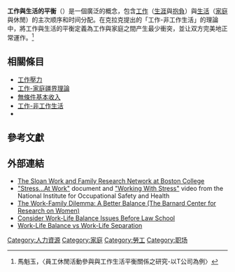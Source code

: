 '''工作與生活的平衡'''（{{lang|en|Work Life balance}}）是一個廣泛的概念，包含[[工作|工作]]（[[生涯|生涯]]與[[抱負|抱負]]）與[[生活|生活]]（[[家庭|家庭]]與休閒）的主次顺序和时间分配。在克拉克提出的「工作-非工作生活」的理論中，將工作與生活的平衡定義為工作與家庭之間产生最少衝突，並让双方完美地正常運作。<ref>馬魁玉，〈員工休閒活動參與與工作生活平衡關係之研究-以T公司為例〉</ref>

==相關條目==
*[[工作壓力|工作壓力]]
*[[工作-家庭疆界理論|工作-家庭疆界理論]]
*[[無條件基本收入|無條件基本收入]]
*[[工作-非工作生活|工作-非工作生活]]
*{{link-en|在德國的工作與生活的平衡|Work–life balance in Germany}}

==參考文獻==
{{reflist}}

==外部連結==
* [https://web.archive.org/web/20120205005959/http://wfnetwork.bc.edu/ The Sloan Work and Family Research Network at Boston College]
* [https://www.cdc.gov/niosh/stresswk.html "Stress...At Work"] {{Wayback|url=https://www.cdc.gov/niosh/stresswk.html |date=20210126004715 }} document and [https://www.cdc.gov/niosh/docs/video/stress1.html "Working With Stress"] {{Wayback|url=https://www.cdc.gov/niosh/docs/video/stress1.html |date=20201018222749 }} video from the National Institute for Occupational Safety and Health
* [https://web.archive.org/web/20110521190222/http://www.barnard.edu/bcrw/betterbalance/index.htm The Work-Family Dilemma: A Better Balance (The Barnard Center for Research on Women)]
* [https://www.usnews.com/education/best-graduate-schools/top-law-schools/articles/2017-06-22/assess-work-life-balance-priorities-before-law-school Consider Work-Life Balance Issues Before Law School] {{Wayback|url=https://www.usnews.com/education/best-graduate-schools/top-law-schools/articles/2017-06-22/assess-work-life-balance-priorities-before-law-school |date=20210107084302 }}
* [https://vanna.com/articles/read/work-life-balance-vs-work-life-separation?hl=en  Work-Life Balance vs Work-Life Separation] {{Wayback|url=https://vanna.com/articles/read/work-life-balance-vs-work-life-separation?hl=en |date=20201204022253 }}

{{就業}}
{{Simple living}}
{{職業安全與健康}}
{{Authority control}}
{{Life-stub}}

[[Category:人力資源|Category:人力資源]]
[[Category:家庭|Category:家庭]]
[[Category:勞工|Category:勞工]]
[[Category:职场|Category:职场]]